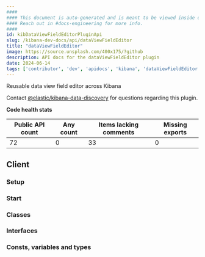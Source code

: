 ```yaml
---
####
#### This document is auto-generated and is meant to be viewed inside our experimental, new docs system.
#### Reach out in #docs-engineering for more info.
####
id: kibDataViewFieldEditorPluginApi
slug: /kibana-dev-docs/api/dataViewFieldEditor
title: "dataViewFieldEditor"
image: https://source.unsplash.com/400x175/?github
description: API docs for the dataViewFieldEditor plugin
date: 2024-06-14
tags: ['contributor', 'dev', 'apidocs', 'kibana', 'dataViewFieldEditor']
---
```


Reusable data view field editor across Kibana

Contact [@elastic/kibana-data-discovery](https://github.com/orgs/elastic/teams/kibana-data-discovery) for questions regarding this plugin.

**Code health stats**

| Public API count  | Any count | Items lacking comments | Missing exports |
|-------------------|-----------|------------------------|-----------------|
| 72 | 0 | 33 | 0 |

## Client

### Setup
<DocDefinitionList data={[dataViewFieldEditorObj.client.setup]}/>

### Start
<DocDefinitionList data={[dataViewFieldEditorObj.client.start]}/>

### Classes
<DocDefinitionList data={dataViewFieldEditorObj.client.classes}/>

### Interfaces
<DocDefinitionList data={dataViewFieldEditorObj.client.interfaces}/>

### Consts, variables and types
<DocDefinitionList data={dataViewFieldEditorObj.client.misc}/>

